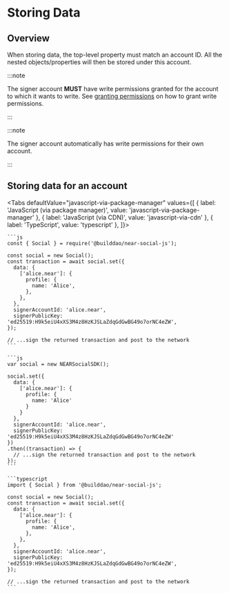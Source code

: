 
# Storing Data

<TOCInline
  maxHeadingLevel={4}
  toc={toc}
/>

## Overview

When storing data, the top-level property must match an account ID. All the nested objects/properties will then be stored under this account.

:::note

The signer account **MUST** have write permissions granted for the account to which it wants to write. See [granting permissions](granting-permissions) on how to grant write permissions.

:::

:::note

The signer account automatically has write permissions for their own account.

:::

## Storing data for an account

<Tabs
  defaultValue="javascript-via-package-manager"
  values={[
    { label: 'JavaScript (via package manager)', value: 'javascript-via-package-manager' },
    { label: 'JavaScript (via CDN)', value: 'javascript-via-cdn' },
    { label: 'TypeScript', value: 'typescript' },
  ]}>
  <TabItem value="javascript-via-package-manager">

    ```js
    const { Social } = require('@builddao/near-social-js');

    const social = new Social();
    const transaction = await social.set({
      data: {
        ['alice.near']: {
          profile: {
            name: 'Alice',
          },
        },
      },
      signerAccountId: 'alice.near',
      signerPublicKey: 'ed25519:H9k5eiU4xXS3M4z8HzKJSLaZdqGdGwBG49o7orNC4eZW',
    });

    // ...sign the returned transaction and post to the network
    ```

  </TabItem>
  <TabItem value="javascript-via-cdn">

    ```js
    var social = new NEARSocialSDK();

    social.set({
      data: {
        ['alice.near']: {
          profile: {
            name: 'Alice'
          }
        }
      },
      signerAccountId: 'alice.near',
      signerPublicKey: 'ed25519:H9k5eiU4xXS3M4z8HzKJSLaZdqGdGwBG49o7orNC4eZW'
    })
    .then((transaction) => {
      // ...sign the returned transaction and post to the network
    });
    ```

  </TabItem>
  <TabItem value="typescript">

    ```typescript
    import { Social } from '@builddao/near-social-js';

    const social = new Social();
    const transaction = await social.set({
      data: {
        ['alice.near']: {
          profile: {
            name: 'Alice',
          },
        },
      },
      signerAccountId: 'alice.near',
      signerPublicKey: 'ed25519:H9k5eiU4xXS3M4z8HzKJSLaZdqGdGwBG49o7orNC4eZW',
    });

    // ...sign the returned transaction and post to the network
    ```

  </TabItem>
</Tabs>

